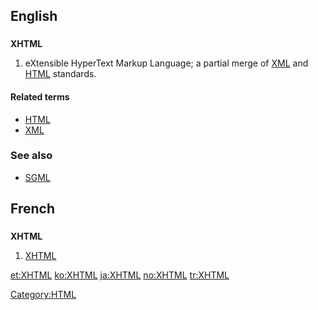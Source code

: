 ==English==

==={{initialism}}===
{{wikipedia}}
'''XHTML'''

# eXtensible HyperText Markup Language; a partial merge of [[XML]] and [[HTML]] standards.

====Related terms====
*[[HTML]]
*[[XML]]

===See also===
*[[SGML]]

==French==

==={{initialism}}===
'''XHTML'''

# [[XHTML#English|XHTML]]

[[Category:HTML]]

[[et:XHTML]]
[[ko:XHTML]]
[[ja:XHTML]]
[[no:XHTML]]
[[tr:XHTML]]